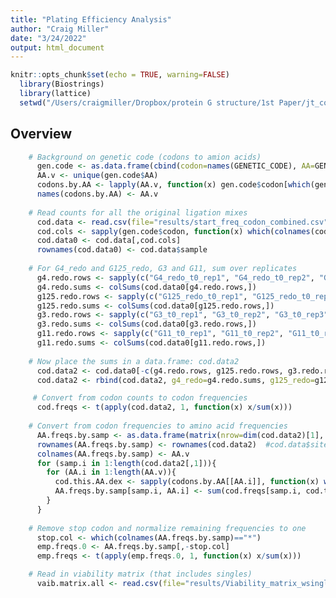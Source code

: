 ```yaml
---
title: "Plating Efficiency Analysis"
author: "Craig Miller"
date: "3/24/2022"
output: html_document
---
```


```r
knitr::opts_chunk$set(echo = TRUE, warning=FALSE)
  library(Biostrings)
  library(lattice)
  setwd("/Users/craigmiller/Dropbox/protein G structure/1st Paper/jt_code/phiX_biophysical_modeling/") 
```

## Overview


```r

    # Background on genetic code (codons to amion acids)
      gen.code <- as.data.frame(cbind(codon=names(GENETIC_CODE), AA=GENETIC_CODE))
      AA.v <- unique(gen.code$AA)
      codons.by.AA <- lapply(AA.v, function(x) gen.code$codon[which(gen.code$AA==x)])
      names(codons.by.AA) <- AA.v
    
    # Read counts for all the original ligation mixes
      cod.data <- read.csv(file="results/start_freq_codon_combined.csv")
      cod.cols <- sapply(gen.code$codon, function(x) which(colnames(cod.data)==x))
      cod.data0 <- cod.data[,cod.cols]
      rownames(cod.data0) <- cod.data$sample
      
    # For G4_redo and G125_redo, G3 and G11, sum over replicates
      g4.redo.rows <- sapply(c("G4_redo_t0_rep1", "G4_redo_t0_rep2", "G4_redo_t0_rep3"), function(x) which(rownames(cod.data0)==x))
      g4.redo.sums <- colSums(cod.data0[g4.redo.rows,])
      g125.redo.rows <- sapply(c("G125_redo_t0_rep1", "G125_redo_t0_rep2", "G125_redo_t0_rep3"), function(x) which(rownames(cod.data0)==x))
      g125.redo.sums <- colSums(cod.data0[g125.redo.rows,])
      g3.redo.rows <- sapply(c("G3_t0_rep1", "G3_t0_rep2", "G3_t0_rep3"), function(x) which(rownames(cod.data0)==x))
      g3.redo.sums <- colSums(cod.data0[g3.redo.rows,])
      g11.redo.rows <- sapply(c("G11_t0_rep1", "G11_t0_rep2", "G11_t0_rep3"), function(x) which(rownames(cod.data0)==x))
      g11.redo.sums <- colSums(cod.data0[g11.redo.rows,])
      
    # Now place the sums in a data.frame: cod.data2
      cod.data2 <- cod.data0[-c(g4.redo.rows, g125.redo.rows, g3.redo.rows, g11.redo.rows),]
      cod.data2 <- rbind(cod.data2, g4_redo=g4.redo.sums, g125_redo=g125.redo.sums, g3_lig_mix=g3.redo.sums, g11_lig_mix=g11.redo.sums)

     # Convert from codon counts to codon frequencies
      cod.freqs <- t(apply(cod.data2, 1, function(x) x/sum(x)))
      
    # Convert from codon frequencies to amino acid frequencies
      AA.freqs.by.samp <- as.data.frame(matrix(nrow=dim(cod.data2)[1], ncol=length(AA.v)))
      rownames(AA.freqs.by.samp) <- rownames(cod.data2)  #cod.data$site
      colnames(AA.freqs.by.samp) <- AA.v
      for (samp.i in 1:length(cod.data2[,1])){
        for (AA.i in 1:length(AA.v)){
          cod.this.AA.dex <- sapply(codons.by.AA[[AA.i]], function(x) which(colnames(cod.freqs)==x))
          AA.freqs.by.samp[samp.i, AA.i] <- sum(cod.freqs[samp.i, cod.this.AA.dex])
        }
      }
    
    # Remove stop codon and normalize remaining frequencies to one
      stop.col <- which(colnames(AA.freqs.by.samp)=="*")
      emp.freqs.0 <- AA.freqs.by.samp[,-stop.col]
      emp.freqs <- t(apply(emp.freqs.0, 1, function(x) x/sum(x)))

    # Read in viability matrix (that includes singles)
      vaib.matrix.all <- read.csv(file="results/Viability_matrix_wsingles.csv")
      
      
```